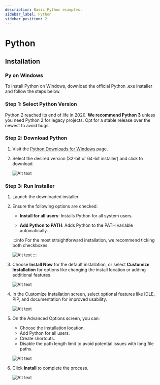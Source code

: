 ```yaml
---
description: Basic Python examples.
sidebar_label: Python
sidebar_position: 2
---
```






# Python
## Installation

### Py on Windows

To install Python on Windows, download the official Python .exe installer and follow the steps below.

### Step 1: Select Python Version
Python 2 reached its end of life in 2020. **We recommend Python 3** unless you need Python 2 for legacy projects. Opt for a stable release over the newest to avoid bugs.

### Step 2: Download Python
1. Visit the [Python Downloads for Windows](https://www.python.org/downloads/windows/) page.
2. Select the desired version (32-bit or 64-bit installer) and click to download.


    ![Alt text](/img/guides/python-install-1.png)

### Step 3: Run Installer
1. Launch the downloaded installer.
2. Ensure the following options are checked:

   - **Install for all users**: Installs Python for all system users.
   
   - **Add Python to PATH**: Adds Python to the PATH variable automatically.
   
   :::info
   For the most straightforward installation, we recommend ticking both checkboxes.

      ![Alt text](/img/guides/python-install-2.png)
   :::
   


3. Choose **Install Now** for the default installation, or select **Customize Installation** for options like changing the install location or adding additional features.

    ![Alt text](/img/guides/python-install-3.png)

4. In the Customize Installation screen, select optional features like IDLE, PIP, and documentation for improved usability.

    ![Alt text](/img/guides/python-install-4.png)

5. On the Advanced Options screen, you can:
   - Choose the installation location.
   - Add Python for all users.
   - Create shortcuts.
   - Disable the path length limit to avoid potential issues with long file paths.
   
   ![Alt text](https://imgur.com/ihDdahM.png)

6. Click **Install** to complete the process.

    ![Alt text](https://imgur.com/AYhWm0K.png)

